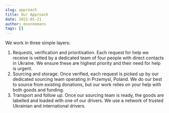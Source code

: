 ```yaml
---
slug: approach
title: Our Approach
date: 2022-05-21
author: msonnemans
tags: []
---
```

<!--StartFragment-->

We work in three simple layers:

1. Requests, verification and prioritisation. Each request for help we receive is vetted by a dedicated team of four people with direct contacts in Ukraine. We ensure these are highest priority and their need for help is urgent.
2. Sourcing and storage. Once verified, each request is picked up by our dedicated sourcing team operating in Przemysl, Poland. We do our best to source from existing donations, but our work relies on your help with both goods and funding. 
3. Transport and follow up. Once our sourcing team is ready, the goods are labelled and loaded with one of our drivers. We use a network of trusted Ukrainian and international drivers. 

<!--EndFragment-->